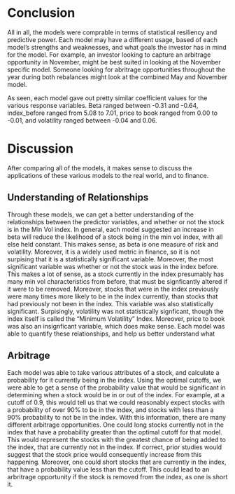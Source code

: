 # Conclusion 
All in all, the models were comprable in terms of statistical resiliency and predictive power. Each model may have a different usage, based of each model's strengths and weaknesses, and what goals the investor has in mind for the model. For example, an investor looking to capture an arbitrage opportunity in November, might be best suited in looking at the November specific model. Someone looking for abritrage opportunities throughout the year during both rebalances might look at the combined May and November model. 

As seen, each model gave out pretty similar coefficient values for the various response variables. Beta ranged between -0.31 and -0.64, index_before ranged from 5.08 to 7.01, price to book ranged from 0.00 to -0.01, and volatility ranged between -0.04 and 0.06. 

# Discussion
After comparing all of the models, it makes sense to discuss the applications of these various models to the real world, and to finance. 

## Understanding of Relationships 
Through these models, we can get a better understanding of the relationships between the predictor variables, and whether or not the stock is in the Min Vol index. In general, each model suggested an increase in beta will reduce the likelihood of a stock being in the min vol index, with all else held constant. This makes sense, as beta is one measure of risk and volatility. Moreover, it is a widely used metric in finance, so it is not surpising that it is a statistically significant variable. Moreover, the most significant variable was whether or not the stock was in the index before. This makes a lot of sense, as a stock currently in the index presumably has many min vol characteristics from before, that must be signficantly altered if it were to be removed. Moreover, stocks that were in the index previously were many times more likely to be in the index currently, than stocks that had previously not been in the index. This variable was also statistically significant. Surpisingly, volatility was not statistically signficant, though the index itself is called the "Minimum Volatility" Index. Moreover, price to book was also an insignficant variable, which does make sense. Each model was able to quantify these relationships, and help us better understand what 

## Arbitrage 
Each model was able to take various attributes of a stock, and calculate a probability for it currently being in the index. Using the optimal cutoffs, we were able to get a sense of the probability value that would be significant in determining when a stock would be in or out of the index. For example, at a cutoff of 0.9, this would tell us that we could reasonably expect stocks with a probability of over 90% to be in the index, and stocks with less than a 90% probability to not be in the index. With this information, there are many different arbitrage opportunities. One could long stocks currently not in the index that have a probability greater than the optimal cutoff for that model. This would represent the stocks with the greatest chance of being added to the index, that are currently not in the index. If correct, prior studies would suggest that the stock price would consequently increase from this happening. Moreover, one could short stocks that are currently in the index, that have a probability value less than the cutoff. This could lead to an arbritrage opportunity if the stock is removed from the index, as one is short it. 